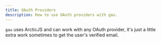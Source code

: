 ```yaml
---
title: OAuth Providers
description: How to use OAuth providers with gau.
---
```



`gau` uses <Link href="https://arcticjs.dev/">ArcticJS</Link> and can work with any OAuth provider, it's just a little extra work sometimes to get the user's verified email.

<div class="row">
  <IconLink href="/providers/github/" icon="i-simple-icons:github" title="GitHub" flat />
  <IconLink href="/providers/google/" icon="i-logos:google-icon" title="Google" flat />
  <IconLink href="/providers/microsoft/" icon="i-logos:microsoft-icon" title="Microsoft" flat />
</div> 
